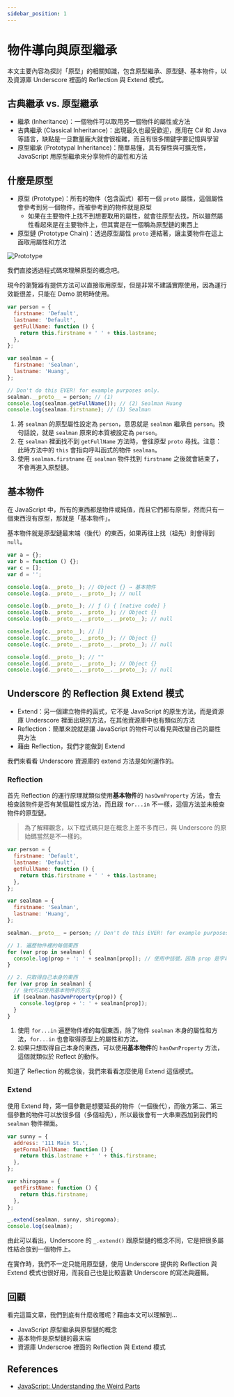```yaml
---
sidebar_position: 1
---
```


# 物件導向與原型繼承

本文主要內容為探討「原型」的相關知識，包含原型繼承、原型鏈、基本物件，以及資源庫 Underscore 裡面的 Reflection 與 Extend 模式。

## 古典繼承 vs. 原型繼承

- 繼承 (Inheritance)：一個物件可以取用另一個物件的屬性或方法
- 古典繼承 (Classical Inheritance)：出現最久也最受歡迎，應用在 C# 和 Java 等語言，缺點是一旦數量龐大就會很複雜，而且有很多關鍵字要記憶與學習
- 原型繼承 (Prototypal Inheritance)：簡單易懂，具有彈性與可擴充性，JavaScript 用原型繼承來分享物件的屬性和方法

## 什麼是原型

- 原型 (Prototype)：所有的物件（包含函式）都有一個 `proto` 屬性，這個屬性會參考到另一個物件，而被參考到的物件就是原型
  - 如果在主要物件上找不到想要取用的屬性，就會往原型去找，所以雖然屬性看起來是在主要物件上，但其實是在一個稱為原型鏈的東西上
- 原型鏈 (Prototype Chain)：透過原型屬性 `proto` 連結著，讓主要物件在這上面取用屬性和方法

![Prototype](https://i.imgur.com/qxzM2yP.png)

我們直接透過程式碼來理解原型的概念吧。

現今的瀏覽器有提供方法可以直接取用原型，但是非常不建議實際使用，因為運行效能很差，只能在 Demo 說明時使用。

```javascript
var person = {
  firstname: 'Default',
  lastname: 'Default',
  getFullName: function () {
    return this.firstname + ' ' + this.lastname;
  },
};

var sealman = {
  firstname: 'Sealman',
  lastname: 'Huang',
};

// Don't do this EVER! for example purposes only.
sealman.__proto__ = person; // (1)
console.log(sealman.getFullName()); // (2) Sealman Huang
console.log(sealman.firstname); // (3) Sealman
```

1. 將 `sealman` 的原型屬性設定為 `person`，意思就是 `sealman` 繼承自 `person`。換句話說，就是 `sealman` 原來的本質被設定為 `person`。
2. 在 `sealman` 裡面找不到 `getFullName` 方法時，會往原型 `proto` 尋找。注意：此時方法中的 `this` 會指向呼叫函式的物件 `sealman`。
3. 使用 `sealman.firstname` 在 `sealman` 物件找到 `firstname` 之後就會結束了，不會再進入原型鏈。

## 基本物件

在 JavaScript 中，所有的東西都是物件或純值，而且它們都有原型，然而只有一個東西沒有原型，那就是「基本物件」。

基本物件就是原型鏈最末端（後代）的東西，如果再往上找（祖先）則會得到 `null`。

```javascript
var a = {};
var b = function () {};
var c = [];
var d = '';

console.log(a.__proto__); // Object {} → 基本物件
console.log(a.__proto__.__proto__); // null

console.log(b.__proto__); // ƒ () { [native code] }
console.log(b.__proto__.__proto__); // Object {}
console.log(b.__proto__.__proto__.__proto__); // null

console.log(c.__proto__); // []
console.log(c.__proto__.__proto__); // Object {}
console.log(c.__proto__.__proto__.__proto__); // null

console.log(d.__proto__); // ""
console.log(d.__proto__.__proto__); // Object {}
console.log(d.__proto__.__proto__.__proto__); // null
```

## Underscore 的 Reflection 與 Extend 模式

- Extend：另一個建立物件的函式，它不是 JavaScript 的原生方法，而是資源庫 Underscore 裡面出現的方法，在其他資源庫中也有類似的方法
- Reflection：簡單來說就是讓 JavaScript 的物件可以看見與改變自己的屬性與方法
- 藉由 Reflection，我們才能做到 Extend

我們來看看 Underscore 資源庫的 extend 方法是如何運作的。

### Reflection

首先 Reflection 的運行原理就類似使用**基本物件**的 `hasOwnProperty` 方法，會去檢查該物件是否有某個屬性或方法，而且跟 `for...in` 不一樣，這個方法並未檢查物件的原型鏈。

> 為了解釋觀念，以下程式碼只是在概念上差不多而已，與 Underscore 的原始碼當然是不一樣的。

```javascript
var person = {
  firstname: 'Default',
  lastname: 'Default',
  getFullName: function () {
    return this.firstname + ' ' + this.lastname;
  },
};

var sealman = {
  firstname: 'Sealman',
  lastname: 'Huang',
};

sealman.__proto__ = person; // Don't do this EVER! for example purposes only.

// 1. 遍歷物件裡的每個東西
for (var prop in sealman) {
  console.log(prop + ': ' + sealman[prop]); // 使用中括號，因為 prop 是字串
}

// 2. 只取得自己本身的東西
for (var prop in sealman) {
  // 後代可以使用基本物件的方法
  if (sealman.hasOwnProperty(prop)) {
    console.log(prop + ': ' + sealman[prop]);
  }
}
```

1. 使用 `for...in` 遍歷物件裡的每個東西，除了物件 `sealman` 本身的屬性和方法，`for...in` 也會取得原型上的屬性和方法。
2. 如果只想取得自己本身的東西，可以使用**基本物件**的 `hasOwnProperty` 方法，這個就類似於 Reflect 的動作。

知道了 Reflection 的概念後，我們來看看怎麼使用 Extend 這個模式。

### Extend

使用 Extend 時，第一個參數是想要延長的物件（一個後代），而後方第二、第三個參數的物件可以放很多個（多個祖先），所以最後會有一大串東西加到我們的 `sealman` 物件裡面。

```javascript
var sunny = {
  address: '111 Main St.',
  getFormalFullName: function () {
    return this.lastname + ' ' + this.firstname;
  },
};

var shirogoma = {
  getFirstName: function () {
    return this.firstname;
  },
};

_.extend(sealman, sunny, shirogoma);
console.log(sealman);
```

由此可以看出，Underscore 的 `_.extend()` 跟原型鏈的概念不同，它是把很多屬性結合放到一個物件上。

在實作時，我們不一定只能用原型鏈，使用 Underscore 提供的 Reflection 與 Extend 模式也很好用，而我自己也是比較喜歡 Underscore 的寫法與邏輯。

## 回顧

看完這篇文章，我們到底有什麼收穫呢？藉由本文可以理解到…

- JavaScript 原型繼承與原型鏈的概念
- 基本物件是原型鏈的最末端
- 資源庫 Underscroe 裡面的 Reflection 與 Extend 模式

## References

- [JavaScript: Understanding the Weird Parts](https://www.udemy.com/course/understand-javascript/)

